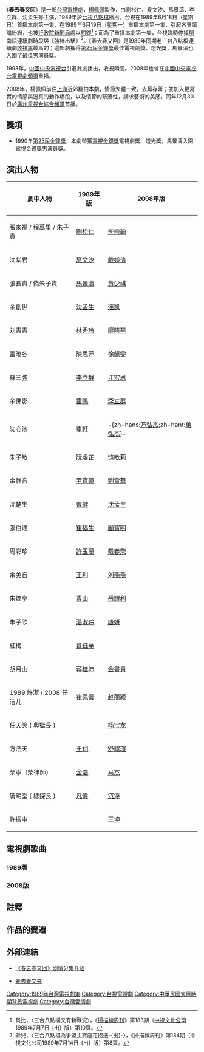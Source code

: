 {{电视节目信息框
| 颜色 = #FFCC00 
| 名称 = 春去春又回
| 英文名称 =
| 原名 = 
| 图片 = 
| 图说 = 
| 分类 = 民國劇
| 標語 = 
| 原创者 = 
| 编剧 = [[博華|博華]]（[[關展博|關展博]]、[[陳麗華_(編劇)|陳麗華]]）
| 导演 = 梁凱程、江河、余民生
| 演出 = [[馬景濤|馬景濤]]、[[劉松仁|劉松仁]]、[[夏文汐|夏文汐]]、[[李立群|李立群]]、[[沈孟生|沈孟生]]、[[車軒|車軒]]、[[雷鳴|雷鳴]]、[[尹寶蓮|尹寶蓮]]
| 配音 = 
| 旁白 = 
| 主題曲 = 《春去春又回》
| 作詞 = 娃娃（陳玉貞）
| 作曲 = 張翰群
| 主唱 = [[甄妮|甄妮]]
| 片尾曲 = 《春問》
| 作詞2 = 娃娃
| 作曲2 =[[鈕大可|鈕大可]]
| 主唱2 = [[謝雷|謝雷]]
| 国家 = {{ROC-TW}}
| 语言 = [[國語|國語]]
| 字幕 = 中文
| 季数 = 
| 集数 = 40
| 每集列表 = 
| 制片人 = [[楊佩佩|楊佩佩]]
| 执行制片 = 
| 制作公司 =
| 拍摄地 = 台北
| 摄像 = 
| 每集長 = 
| 首播国家 = {{TWN}}
| 电视网 = [[台視|台視]] 
| 视频制式 =
| 音频制式 =
| 频道 = 
| 开始 = 1989年6月18日
| 结束 = 1989年8月10日
| 先于 = 
| 后于 = 
| 相关剧集 = 
| 官方网站 = 
}}
《'''春去春又回'''》是一部[[台灣電視劇|台灣電視劇]]，[[楊佩佩|楊佩佩]]製作，由劉松仁、夏文汐、馬景濤、李立群、沈孟生等主演，1989年於[[台視|台視]][[八點檔|八點檔]]播出。台視在1989年6月18日（星期日）首播本劇第一集，在1989年6月19日（星期一）重播本劇第一集，引起各界議論紛紛，也被[[行政院新聞局|行政院新聞局]]處以[[罰鍰|罰鍰]]<ref>貝比，〈三台八點檔又有新戰況〉，《[[掃描線周刊|掃描線周刊]]》第183期（[[中視文化公司|中視文化公司]]1989年7月7日-{出}-版）第10頁。</ref>；而為了重播本劇第一集，台視臨時停掉[[閩南語|閩南語]]連續劇時段與《[[強棒出擊|強棒出擊]]》<ref>齡兒，〈三台八點檔為爭盟主寶座花招迭-{出}-〉，《掃描線周刊》第184期（中視文化公司1989年7月14日-{出}-版）第8頁。</ref>。《春去春又回》是1989年同期[[老三台|老三台]]八點檔連續劇[[收視率|收視率]]最高的；這部劇獲得[[第25屆金鐘獎|第25屆金鐘獎]]最佳電視劇獎、燈光獎，馬景濤也入圍了最佳男演員獎。

1993年，[[中國中央電視台|中國中央電視台]]引進此劇播出，收視頗高。2008年也曾在[[中國中央電視台電視劇頻道|中國中央電視台電視劇頻道]]重播。

2008年，楊佩佩前往[[上海|上海]]近郊翻拍本劇，情節大體一致，去蕪存菁；並加入更寫實的情感與逼真的動作橋段，以及情節的緊湊性，講求藝術的美感。同年12月30日於[[廣州電視台綜合頻道|廣州電視台綜合頻道]]首播。

==獎項==
*1990年[[第25屆金鐘獎|第25屆金鐘獎]]，本劇榮獲[[電視金鐘獎|電視金鐘獎]]電視劇獎、燈光獎，馬景濤入圍電視金鐘獎男演員獎。

==演出人物==
{| border="1" class="wikitable"
|- 
!劇中人物!!1989年版!!2008年版
|- 
|張來福 / 程萬里 / 朱子貴||[[劉松仁|劉松仁]]||[[李宗翰|李宗翰]]
|-
|沈紫君||[[夏文汐|夏文汐]]||[[戴娇倩|戴娇倩]]
|-
|張長貴 / 偽朱子貴||[[馬景濤|馬景濤]]||[[黄少祺|黄少祺]]
|-
|余創世||[[沈孟生|沈孟生]]||[[连凯|连凯]]
|-
|刘青青||[[林秀玲|林秀玲]]||[[廖晓琴|廖晓琴]]
|-
|雷曉冬||[[陳思萍|陳思萍]]||[[徐麒雯|徐麒雯]]
|-
|蘇三強||[[李立群|李立群]]||[[江宏恩|江宏恩]]
|-
|余佛影||[[雷鳴|雷鳴]]||[[李立群|李立群]]
|-
|沈心池||[[車軒|車軒]]||-{zh-hans:[[万弘杰|万弘杰]];zh-hant:[[萬弘杰|萬弘杰]]}-
|-
|朱子敏||[[阮虔芷|阮虔芷]]||[[饶敏莉|饶敏莉]]
|-
|余静音||[[尹寶蓮|尹寶蓮]]||[[劉雪華|劉雪華]]
|-
|沈楚生||[[曹健|曹健]]||[[沈孟生|沈孟生]]
|-
|張伯通||[[崔福生|崔福生]]||[[顧寶明|顧寶明]]
|-
|周彩珍||[[許玉蘭|許玉蘭]]||[[戴春荣|戴春荣]]
|-
|余美音||[[王利|王利]]||[[刘燕燕|刘燕燕]]
|-
|朱焕亭||[[青山_(歌手)|青山]]||[[岳躍利|岳躍利]]
|-
|朱子欣||[[潘淑玲|潘淑玲]]||[[唐妍|唐妍]]
|-
|紅梅||[[慕鈺華|慕鈺華]]||
|-
|胡月山||[[蒋桂沛|蒋桂沛]]||[[金書貴|金書貴]]
|-
|1989 許潔 / 2008 任洁儿||[[崔佩儀|崔佩儀]]||[[赵丽颖|赵丽颖]]
|-
|任天笑 ( 典獄長 )|| ||[[杨宝龙|杨宝龙]]
|-
|方浩天||[[王翔|王翔]]||[[舒耀瑄|舒耀瑄]]
|-
|柴寧（柴律師）||[[金浩|金浩]]||[[马杰|马杰]]
|-
|厲明堂 ( 總探長 )||[[凡偉|凡偉]]||[[沉浮|沉浮]]
|-
|許振中|| ||[[王坤|王坤]]
|}

==電視劇歌曲==
===1989版===
{{Tracklist
| total_length =
| extra_column = 演唱者
| title1 = 春去春又回
| note1 = 片頭曲
| music1 = [[張翰群|張翰群]]
| lyrics1 = [[娃娃|娃娃]]
| arranger1 =
| producer1 = 
| extra1   = [[甄妮|甄妮]]

| title2 = 黃粱夢
| note2 = 片尾曲
| music2 = [[鈕大可|鈕大可]]
| lyrics2 = 娃娃
| arranger2 =
| producer2 = 
| extra2   = [[謝雷|謝雷]]
}}

===2008版===
{{Tracklist
| total_length =
| extra_column = 演唱者
| title1 = 掌紋
| note1 = 片頭曲
| music1 = [[曹格|曹格]]
| lyrics1 = [[王中言|王中言]]
| arranger1 =
| producer1 = 
| extra1   = 曹格

| title2 = 入戲
| note2 = 片尾曲
| music2 = 曹格
| lyrics2 = [[小色|小色]]
| arranger2 =
| producer2 = 
| extra2   = 曹格
}}

==註釋==
<div class="references-small">
<references />
</div>

==作品的變遷==
{{電視節目的變遷
|電視台={{SIN}} [[新传媒电视8频道|新传媒电视8频道]]
|播放檔次=（星期一到星期五 16:30到17:30）節目
|節目名稱=[[春去春又回|春去春又回]]<br />（2009年10月26日-2009年12月25日）
|上一節目=[[意難忘_(2004年電視劇)|意難忘]] <br> （2006年6月9日-2009年10月23日）
|下一節目=[[談談情，舞舞獅|談談情，舞舞獅]]<br />（2009年12月28日-2010年2月8日）
}}
{{電視節目的變遷
|電視台={{flagicon|Taiwan}} [[高點育樂台|高點育樂台]] 
|播放檔次=周一至五21:30~23:00
|節目名稱= 春去春又回(2008年版)<br />（2012.10.31 - 2012.12.11） 
|上一節目= [[金色年華|金色年華]]<br />（2012.09.21 - 2012.10.30） 
|下一節目= [[煙雨斜陽|煙雨斜陽]]<br />（2012.12.12 - 2013.01.14)
}}
{{電視節目的變遷
|電視台={{flagicon|Taiwan}} [[東風衛視|東風衛視]] 
|播放檔次=周一至五19:00 ~ 20:00
|節目名稱= 春去春又回(2008年版)<br />（2014.04.17 - 2014.06.17） 
|上一節目= [[鐵梨花|鐵梨花]]<br />（2014.03.20 - 2014.04.16） 
|下一節目= [[錯嫁|錯嫁]]<br />（2014.06.18 - 2014.07.31)
}}

==外部連結==
* {{zh-cn}}[https://web.archive.org/web/20091218075941/http://www.tvpad.cn/gangtai/g1219a.html 《春去春又回》剧情分集介绍]
* {{zh-cn}}[http://news.xinhuanet.com/ent/2008-10/30/content_10277941.htm 春去春又来] {{Wayback|url=http://news.xinhuanet.com/ent/2008-10/30/content_10277941.htm |date=20100911200810 }} 

{{台視八點檔}}
[[Category:1989年台灣電視劇集|Category:1989年台灣電視劇集]]
[[Category:台視電視劇|Category:台視電視劇]]
[[Category:中華民國大陸時期背景電視劇|Category:中華民國大陸時期背景電視劇]]
[[Category:台灣愛情劇|Category:台灣愛情劇]]
{{台灣古裝/年代/武俠電視劇}}
{{金鐘獎戲劇節目獎}}